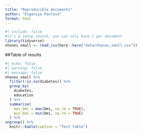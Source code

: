 ```yaml
---
title: "Reproducible documents"
author: "Evgeniya Pavlova"
format: html
---
```


```r
#| include: false
#it's a setup chunck, you can only have 1 per document 
library(tidyverse)
nhanes_small <- read_csv(here::here("data/nhanes_small.csv"))
```

##Table of results

```r
#| echo: false
#| warning: false
#| message: false
nhanes_small %>%
  filter(!is.na(diabetes)) %>%
  group_by(
    diabetes,
    education
  ) %>%
  summarise(
    max_bmi = max(bmi, na.rm = TRUE),
    min_bmi = min(bmi, na.rm = TRUE)
  ) %>%
ungroup() %>% 
  knitr::kable(caption = "Test table")
```

